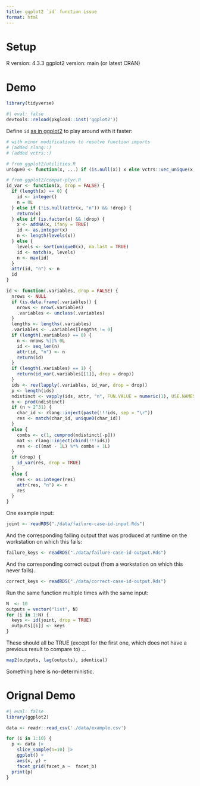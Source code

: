 ```yaml
---
title: ggplot2 `id` function issue
format: html
---
```


# Setup

R version: 4.3.3
ggplot2 version: main (or latest CRAN)

# Demo

```r
library(tidyverse)
```

```r
#| eval: false
devtools::reload(pkgload::inst('ggplot2'))
```

Define `id` [as in ggplot2](https://github.com/tidyverse/ggplot2/blob/1050f093b974d4a9dcac621e2df79a34d3b0679f/R/compat-plyr.R#L88) to play around with it faster:

```r
# with minor modifications to resolve function imports
# (added rlang::)
# (added vctrs::)

# from ggplot2/utilities.R
unique0 <- function(x, ...) if (is.null(x)) x else vctrs::vec_unique(x, ...)

# from ggplot2/compat-plyr.R
id_var <- function(x, drop = FALSE) {
  if (length(x) == 0) {
    id <- integer()
    n = 0L
  } else if (!is.null(attr(x, "n")) && !drop) {
    return(x)
  } else if (is.factor(x) && !drop) {
    x <- addNA(x, ifany = TRUE)
    id <- as.integer(x)
    n <- length(levels(x))
  } else {
    levels <- sort(unique0(x), na.last = TRUE)
    id <- match(x, levels)
    n <- max(id)
  }
  attr(id, "n") <- n
  id
}

id <- function(.variables, drop = FALSE) {
  nrows <- NULL
  if (is.data.frame(.variables)) {
    nrows <- nrow(.variables)
    .variables <- unclass(.variables)
  }
  lengths <- lengths(.variables)
  .variables <- .variables[lengths != 0]
  if (length(.variables) == 0) {
    n <- nrows %||% 0L
    id <- seq_len(n)
    attr(id, "n") <- n
    return(id)
  }
  if (length(.variables) == 1) {
    return(id_var(.variables[[1]], drop = drop))
  }
  ids <- rev(lapply(.variables, id_var, drop = drop))
  p <- length(ids)
  ndistinct <- vapply(ids, attr, "n", FUN.VALUE = numeric(1), USE.NAMES = FALSE)
  n <- prod(ndistinct)
  if (n > 2^31) {
    char_id <- rlang::inject(paste(!!!ids, sep = "\r"))
    res <- match(char_id, unique0(char_id))
  }
  else {
    combs <- c(1, cumprod(ndistinct[-p]))
    mat <- rlang::inject(cbind(!!!ids))
    res <- c((mat - 1L) %*% combs + 1L)
  }
  if (drop) {
    id_var(res, drop = TRUE)
  }
  else {
    res <- as.integer(res)
    attr(res, "n") <- n
    res
  }
}
```

One example input:

```r
joint <- readRDS("./data/failure-case-id-input.Rds")
```

And the corresponding failing output that was produced at runtime
on the workstation on which this fails:

```r
failure_keys <- readRDS("./data/failure-case-id-output.Rds")
```

And the corresponding correct output (from a workstation on which this
never fails).

```r
correct_keys <- readRDS("./data/correct-case-id-output.Rds")
```

Run the same function multiple times with the same input:

```r
N  <- 10
outputs = vector("list", N)
for (i in 1:N) {
  keys <- id(joint, drop = TRUE)
  outputs[[i]] <- keys
}
```

These should all be TRUE (except for the first one, which does not have
a previous result to compare to) ...

```r
map2(outputs, lag(outputs), identical)
```

Something here is no-deterministic.

# Orignal Demo

```r
#| eval: false
library(ggplot2)

data <- readr::read_csv('./data/example.csv')

for (i in 1:10) {
  p <- data |>
    slice_sample(n=10) |>
    ggplot() +
    aes(x, y) +
    facet_grid(facet_a ~  facet_b)
  print(p)
}
```


